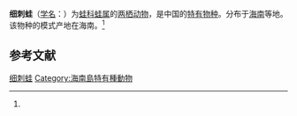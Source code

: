 {{Speciesbox
| name = 细刺蛙
| status = VU |  status_system = iucn3.1 | status_ref = <ref name=iucn>{{IUCN2010|version=2010.3| assessors = Michael Wai Neng Lau, Shi Haitao |  year = 2004 | id = 58724 | title =    Hylarana spinulosa |downloaded = 2010-9-29}}</ref>
| image = 
| genus = Rana
| species = spinulosa
| authority = (Smith, 1923)<ref name='id5002'>{{cite web| url =http://www.bioinfo.cn/db05/BjdwSpecies.php?action=view&id=5002| title =细刺蛙| work =《中国动物物种编目数据库》| publisher =中国科学院微生物研究所| author =中国科学院动物研究所| accessdate =2009-04-11| deadurl =yes| archiveurl =https://web.archive.org/web/20160305070516/http://www.bioinfo.cn/db05/BjdwSpecies.php?action=view&id=5002| archivedate =2016-03-05}}</ref>
| synonyms = Hylarana spinulos<ref name=iucn/>
}}

'''细刺蛙'''（[[学名|学名]]：{{lang|la|''Rana spinulosa''}}）为[[蛙科|蛙科]][[蛙属|蛙属]]的[[两栖动物|两栖动物]]，是中国的[[特有物种|特有物种]]。分布于[[海南|海南]]等地。该物种的模式产地在海南。<ref name='id5002'/>

== 参考文献 ==
{{reflist}}

{{Wikispecies|Rana spinulosa}}
{{Taxonbar|from=Q4669980}}

[[Category:蛙属|细刺蛙]]
[[Category:海南島特有種動物|Category:海南島特有種動物]]


{{amphibian-stub}}